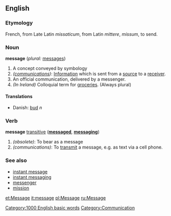 ==English==

===Etymology===
French, from Late Latin ''missaticum'', from Latin ''mittere'', ''missum'', to send.

===Noun===
'''message'''  (''plural:'' [[messages]])

#A concept conveyed by symbology
#''([[communication]]s)'': [[Information]] which is sent from a [[source]] to a [[receiver]].
#An official communication, delivered by a messenger.
#''(In Ireland)'' Colloquial term for [[groceries]]. (Always plural)

====Translations====
*Danish: [[bud]] ''n''

===Verb===
'''message''' [[transitive]] ('''[[messaged]]''', '''[[messaging]]''')

#''(obsolete)'': To bear as a message
#''(communications)'': To [[transmit]] a message, e.g. as text via a cell phone.

===See also===
*[[instant message]]
*[[instant messaging]]
*[[messenger]]
*[[mission]]

[[et:Message]]
[[it:message]]
[[pl:Message]]
[[ru:Message]]

[[Category:1000 English basic words]]
[[Category:Communication]]